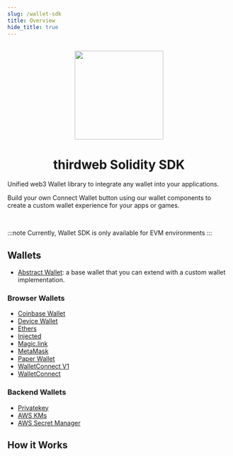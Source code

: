 ```yaml
---
slug: /wallet-sdk
title: Overview
hide_title: true
---
```


<p align="center">
  <br />
  <a href="https://thirdweb.com">
    <img
      src="https://github.com/thirdweb-dev/js/blob/main/packages/sdk/logo.svg?raw=true"
      width="200"
      alt=""
    />
  </a>
  <br />
</p>
<h1 align="center">thirdweb Solidity SDK</h1>

Unified web3 Wallet library to integrate any wallet into your applications.

Build your own Connect Wallet button using our wallet components to create a custom wallet experience for your apps or games.

<br/>

:::note
Currently, Wallet SDK is only available for EVM environments
:::

## Wallets 

- [Abstract Wallet](/wallet-sdk/abstract-wallet): a base wallet that you can extend with a custom wallet implementation.

### Browser Wallets

- [Coinbase Wallet](/wallet-sdk/coinbase-wallet)
- [Device Wallet](/wallet-sdk/device-wallet)
- [Ethers](/wallet-sdk/ethers)
- [Injected](/wallet-sdk/injected)
- [Magic.link](/wallet-sdk/magic-link)
- [MetaMask](/wallet-sdk/metamask)
- [Paper Wallet](/wallet-sdk/paper-wallet)
- [WalletConnect V1](/wallet-sdk/walletconnect-1)
- [WalletConnect](/wallet-sdk/walletconnect)

### Backend Wallets

- [Privatekey](/wallet-sdk/privatekey)
- [AWS KMs](/wallet-sdk/aws-kms)
- [AWS Secret Manager](/wallet-sdk/aws-secret-manager)

## How it Works
